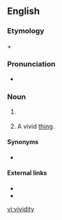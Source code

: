 ==English==

===Etymology===
{{m|en|vivid}} + {{m|en|-ity}}

===Pronunciation===
* {{a|UK}} {{IPA|/vɪˈvɪdɪti/|lang=en}}

===Noun===
{{en-noun|~|vividities}}

# {{lb|en|uncountable|rare}} {{synonym of|vividness|lang=en}}
# {{lb|en|countable}} A vivid [[thing]].

====Synonyms====
* {{sense|quality}} {{l|en|vividness}} {{qualifier|uncountable}}

====External links====
* {{R:Webster 1913}}
* {{R:Century 1911}}

[[vi:vividity]]